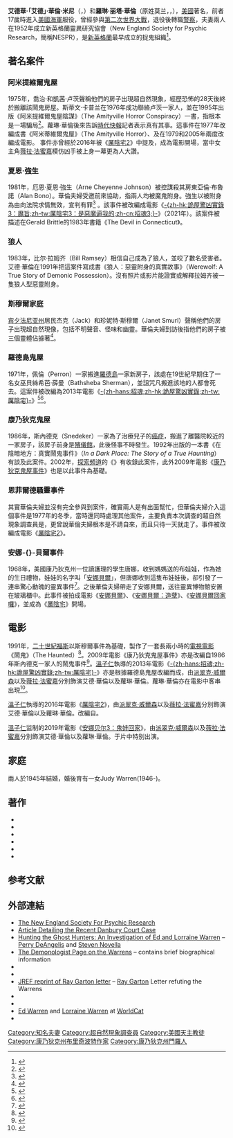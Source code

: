 {{noteTA
|G1=Movie
|G2=Show
}}
{{Infobox person
| name                      = 艾德華·「艾德」·華倫·米尼<br />Edward Warren Miney
| image                     = Ed Warren.jpg
| alt                       = 130px
| caption                   = 
| birth_name                = Edward Warren Miney 
| birth_date                = {{birth date|1926|09|07}}
| birth_place               = {{USA}}[[康乃狄克州|康乃狄克州]][[布里奇波特|布里奇波特]]
| death_date                = {{death date and age|2006|08|23|1926|09|07}}
| death_place               = {{USA}}[[康乃狄克州|康乃狄克州]][[門羅_(康乃狄克州)|門羅]]
| residence                 = 
| education                 = 
| alma_mater                = 
| religion                  = [[天主教|罗马天主教]]
| occupation                = 靈異現象調查者、作家
| organization              = 新英格蘭靈異研究協會
| website                   = http://www.warrens.net/
}}
{{Infobox person
| name                      = 羅琳·華倫<br />Lorraine Warren
| image                     = Lorraine_Warren_(8608455671)_(cropped).jpg
| alt                       = 
| caption                   = 
| birth_name                = Lorraine Rita Moran
| birth_date                = {{birth date|1927|01|31}}
| birth_place               = {{USA}}[[康乃狄克州|康乃狄克州]][[布里奇波特|布里奇波特]]
| death_date                = {{death date and age|2019|04|18|1927|01|31}}
| death_place               = {{USA}}[[康乃狄克州|康乃狄克州]][[門羅_(康乃狄克州)|門羅]]
| residence                 = 
| education                 = 
| alma_mater                = 
| religion                  = 罗马天主教
| occupation                = 靈異現象調查者、作家
| organization              = 新英格蘭靈異研究協會
| website                   = http://www.warrens.net/
}}

'''艾德華·「艾德」·華倫·米尼'''（{{lang-en|Edward "Ed" Warren Miney}}，{{bd|1926年|9月7日|2006年|8月23日|catIdx=Warren, Edward}}）和'''羅琳·丽塔·華倫'''（原姓莫兰，{{lang-en|Lorraine Rita Warren}}，{{bd|1927年|1月31日|2019年|4月18日<ref>[https://tw.news.appledaily.com/international/realtime/20190420/1553742/ 「安娜貝爾之母」知名靈異大師逝世　享壽92歲]</ref>|catIdx=Lorraine, Edward}}），[[美國|美國]]著名{{link-en|靈探|Ghost hunting|靈異現象調查者}}，前者17歲時進入[[美國海軍|美國海軍]]服役，曾經參與[[第二次世界大戰|第二次世界大戰]]，退役後轉職[[警察|警察]]，夫妻兩人在1952年成立新英格蘭靈異研究協會（New England Society for Psychic Research，簡稱NESPR），是[[新英格蘭|新英格蘭]]最早成立的捉鬼組織<ref name="Brown">{{cite book|last=Brown|first=Alan|title=Ghost Hunters of New England|url=https://archive.org/details/ghosthuntersofne0000brow|publisher=University Press of New England|location=Lebanon, New Hampshire|page=[https://archive.org/details/ghosthuntersofne0000brow/page/n3 3]|date=September 30, 2008}}</ref>。

==著名案件==
===阿米提維爾鬼屋===
1975年，喬治·和凱茜·卢茨聲稱他們的房子出現超自然現象，經歷恐怖的28天後終於搬離該鬧鬼房屋。斯蒂文·卡普兰在1976年成功聯絡卢茨一家人，並在1995年出版《阿米提維爾鬼屋陰謀》（The Amityville Horror Conspiracy）一書，指根本是一場騙局<ref name=NYT>{{cite news|last=Downes|first=Lawrence|title=Editorial Observer; The Devil We Know on the Island We Love|url=http://select.nytimes.com/gst/abstract.html?res=F3071EF7385A0C778DDDAD0894DD404482|accessdate=17 August 2011|newspaper=New York Times|date=April 14, 2005|deadurl=yes|archiveurl=https://web.archive.org/web/20121107150113/http://select.nytimes.com/gst/abstract.html?res=F3071EF7385A0C778DDDAD0894DD404482|archivedate=2012年11月7日|df=}}</ref>。蘿琳·華倫後來告訴[[時代快報|時代快報]]記者表示真有其事。這事件在1977年改編成書《阿米蒂維爾鬼屋》（The Amityville Horror）、及在1979和2005年兩度改編成電影。
事件亦曾經於2016年被《[[厲陰宅2|厲陰宅2]]》中提及，成為電影開場，當中女主角[[薇拉·法蜜嘉|薇拉·法蜜嘉]]模仿凶手被上身一幕更為人大讚。

=== 夏恩·強生 ===
{{main|厄恩·夏恩·強生審判案件}}
1981年，厄恩·夏恩·強生（Arne Cheyenne Johnson）被控謀殺其房東亞倫·布魯諾（Alan Bono）。華倫夫婦受邀前來協助，指兩人均被魔鬼附身。強生以被附身為由向法院求情無效，宣判有罪<ref name="people">{{cite web|date=1981-10-26|author=Lynne Baranski|url=http://www.people.com/people/archive/article/0,,20080531,00.html|title=In a Connecticut Murder Trial, Will (demonic) Possession Prove Nine-Tenths of the Law?|publisher=People Magazine|accessdate=August 17, 2008}}</ref> 。該事件被改編成電影《[[厲陰宅3：是惡魔逼我的|-{zh-hk:詭屋驚凶實錄3：魔旨;zh-tw:厲陰宅3：是惡魔逼我的;zh-cn:招魂3;}-]]》（2021年）。該案件被描述在Gerald Brittle的1983年書籍《The Devil in Connecticut》。

===狼人===
1983年，比尔·拉姆齐（Bill Ramsey）相信自己成為了狼人，並咬了數名受害者。艾德·華倫在1991年把這案件寫成書《狼人：惡靈附身的真實故事》（Werewolf: A True Story of Demonic Possession）。沒有照片或影片能證實或解釋拉姆齐被一隻狼人型惡靈附身。

===斯穆爾家庭===
{{main|{{link-en|斯穆爾鬧鬼事件|Smurl haunting}}}}
[[宾夕法尼亚州|宾夕法尼亚州]]居民杰克（Jack）和珍妮特·斯穆爾（Janet Smurl）聲稱他們的房子出現超自然現像，包括不明聲音、怪味和幽靈。華倫夫婦到訪後指他們的房子被三個靈體佔據著<ref name="Times Leader">{{cite news|last=Delazio|first=Sheena|title=A look back: Smurl family makes claims in 1985-86 about West Pittston residence|url=http://www.timesleader.com/news/20080303_03lookback_smurls_sd_ART.html|accessdate=16 August 2011|newspaper=The Times Leader, Wilkes-Barre, PA 1|date=March 3, 2008|archiveurl=https://web.archive.org/web/20080305004915/http://www.timesleader.com/news/20080303_03lookback_smurls_sd_ART.html|archivedate=2008-03-05|deadurl=yes}}</ref>。

===羅德島鬼屋===
1971年，佩倫（Perron）一家搬進[[羅德島州|羅德島]]一家新房子，該處在19世紀早期住了一名女巫貝絲希芭·薛曼（Bathsheba Sherman），並詛咒凡搬進該地的人都會死去。這案件被改編為2013年電影《[[厲陰宅|-{zh-hans:招魂;zh-hk:詭屋驚凶實錄;zh-tw:厲陰宅}-]]》<ref name=ProvidenceJournal>{{cite web|last=Elsworth|first=Peter|title=‘The Conjuring’ depicts family’s reported haunting in Burrillville farmhouse in ’70s|url=http://www.providencejournal.com/breaking-news/content/20130717-the-conjuring-depicts-familys-reported-haunting-in-burrillville-farmhouse-in-70s.ece|publisher=The Providence Journal|accessdate=July 21, 2013|date=July 17, 2013|deadurl=yes|archiveurl=https://web.archive.org/web/20130807081630/http://www.providencejournal.com/breaking-news/content/20130717-the-conjuring-depicts-familys-reported-haunting-in-burrillville-farmhouse-in-70s.ece|archivedate=2013-08-07}}</ref><ref name=USAToday>{{cite news|last=Alexander|first=Bryan|title=The 'true' story behind 'The Conjuring'|url=http://www.usatoday.com/story/life/movies/2013/07/22/conjuring-true-story-perron/2457209/|publisher=USAToday, July 22, 2013|accessdate=2013-08-05|date=2013-07-22}}</ref>。

===康乃狄克鬼屋===
1986年，斯內德克（Snedeker）一家為了治療兒子的[[癌症|癌症]]，搬進了離醫院較近的一家房子，該房子前身是[[殯儀館|殯儀館]]，此後怪事不時發生。1992年出版的一本書《在陰暗地方：真實鬧鬼事件》（''In a Dark Place: The Story of a True Haunting''）有談及此案件。2002年，[[探索頻道|探索頻道]]的《{{link-en|鬼影森森|A Haunting}}》有收錄此案件，此外2009年電影《[[康乃狄克鬼屋事件|康乃狄克鬼屋事件]]》也是以此事件為基礎。

===恩菲爾德騷靈事件===
{{main|{{le|恩菲爾德騷靈事件|Enfield poltergeist}}}}
其實華倫夫婦並沒有完全參與到案件，確實兩人是有出面幫忙，但華倫夫婦介入這個事件是1977年的冬季，當時還同時處理其他案件，主要負責本次調查的超自然現象調查員是{{link-en|居伊·萊昂·普萊非爾|Guy Lyon Playfair}}，更曾說華倫夫婦根本是不請自來，而且只待一天就走了。事件被改編成電影《[[厲陰宅2|厲陰宅2]]》。

===安娜-{}-貝爾事件===
{{main|安娜貝爾娃娃}}
1968年，美國康乃狄克州一位讀護理的學生唐娜，收到媽媽送的布娃娃，作為她的生日禮物，娃娃的名字叫「[[安娜貝爾娃娃|安娜貝爾]]」，但唐娜收到這隻布娃娃後，卻引發了一連串驚心動魄的靈異事件<ref name="Demonologist">{{cite book|title=The Demonologist: The Extraordinary Career of Ed and Lorraine Warren|first=Gerald|last=Brittle|publisher=iUniverse|date=September 13, 2002|origyear=1980|isbn=978-0-595-24618-2|chapterurl=https://books.google.com/books?id=0qscomSDhcoC&pg=PA39|chapter=Annabelle|pages=39–53}}</ref>。之後華倫夫婦帶走了安娜貝爾，送往靈異博物館安置在玻璃櫃中。此事件被拍成電影《[[安娜貝爾|安娜貝爾]]》、《[[安娜貝爾：造孽|安娜貝爾：造孽]]》、《[[安娜貝爾回家囉|安娜貝爾回家囉]]》，並成為《[[厲陰宅|厲陰宅]]》開場。

==電影==
1991年，[[二十世紀福斯|二十世紀福斯]]以斯穆爾事件為基礎，製作了一套長兩小時的[[電視電影|電視電影]]《鬧鬼》（The Haunted）<ref>{{cite web|last=Belanger|first=Jeff|title=50 Years of Ghost Hunting and Research With the Warrens|url=http://theonematrix.com/wp-content/uploads/2009/08/50-Years-Ghost-Hunting-Research-Warrens.pdf|publisher=Ghostvillage.com|accessdate=June 11, 2013}}</ref>。2009年電影《康乃狄克鬼屋事件》亦是改編自1986年斯內德克一家人的鬧鬼事件<ref>{{cite web|last=Radford|first=Benjamin|title=The Real Story Behind 'The Haunting in Connecticut'|url=http://www.livescience.com/5346-real-story-haunting-connecticut.html|publisher=LiveScience|accessdate=June 5, 2013|date=March 26, 2009}}</ref>。[[溫子仁|溫子仁]]執導的2013年電影《[[招魂_(电影)|-{zh-hans:招魂;zh-hk:詭屋驚凶實錄;zh-tw:厲陰宅}-]]》亦是根據羅德島鬼屋改編而成，由[[派翠克·威爾森|派翠克·威爾森]]以及[[薇拉·法蜜嘉|薇拉·法蜜嘉]]分別飾演艾德·華倫以及蘿琳·華倫。蘿琳·華倫亦在電影中客串出現<ref>{{cite web|last=Puchko|first=Kristy|title=The Conjuring Reveals Spooky Trailer and Scene, And James Wan Talks Horror As Therapy|url=http://www.cinemablend.com/new/Conjuring-Reveals-Spooky-Trailer-Scene-James-Wan-Talks-Horror-Therapy-33558.html|publisher=Cinema Blend|accessdate=June 5, 2013|date=October 15, 2012}}</ref>。

[[溫子仁|溫子仁]]執導的2016年電影《[[厲陰宅2|厲陰宅2]]》，由[[派翠克·威爾森|派翠克·威爾森]]以及[[薇拉·法蜜嘉|薇拉·法蜜嘉]]分別飾演艾德·華倫以及蘿琳·華倫。改編自{{le|恩菲爾德騷靈事件|Enfield poltergeist}}。

[[溫子仁|溫子仁]]监制的2019年電影《[[安娜贝尔3：鬼娃回家|安娜贝尔3：鬼娃回家]]》，由[[派翠克·威爾森|派翠克·威爾森]]以及[[薇拉·法蜜嘉|薇拉·法蜜嘉]]分別飾演艾德·華倫以及蘿琳·華倫。于片中特别出演。

==家庭==
兩人於1945年結婚，婚後育有一女Judy Warren(1946-)。

==著作==
*{{cite book |title=The Haunted: The True Story of One Family's Nightmare |url=https://archive.org/details/hauntedonefamily00curr |author=|year=1988 |publisher=St. Martin's Press |location= |isbn=0-312-01440-6}}
*{{cite book |title=Satan's Harvest |author= |year=1990 |publisher=Dell |location= |isbn=0-440-20589-1}}
*{{cite book |title=Werewolf: A True Story of Demonic Possession |author= |year=1991 |publisher=St. Martin's Press |location= |isbn=0-312-06493-4}}
*{{cite book |title=Ghost Hunters: True Stories From the World's Most Famous Demonologists |author=|year=1989 |publisher=St. Martin's Press |location= |isbn=0-312-03353-2}}
*{{cite book |title=Graveyard: True Hauntings from an Old New England Cemetery |url=https://archive.org/details/graveyardpeaches00debl_0 |author= |year=1992 |publisher=St. Martin's Press |location= |isbn=0-312-08202-9}}
*{{cite book |title=Ghost Tracks |author= |year=2004 |publisher=AuthorHouse |location= |isbn=1-4184-6767-7}}

== 参考文献 ==
{{Reflist|30em}}

==外部連結==
* [http://www.warrens.net/ The New England Society For Psychic Research]
* [https://web.archive.org/web/20071010043603/http://www.mmdnewswire.com/brors-sue-world-fmous-psychic-lorrine-wrren-for-flse-ccustis-in-devil-book-2347-2.html Article Detailing the Recent Danbury Court Case]
* [http://www.theness.com/index.php/hunting-the-ghost-hunters/ Hunting the Ghost Hunters: An Investigation of Ed and Lorraine Warren] – [[Perry_DeAngelis|Perry DeAngelis]] and [[Steven_Novella|Steven Novella]]
* [https://web.archive.org/web/20030726044418/http://www.thedemonologist.net/work4.htm The Demonologist Page on the Warrens] – contains brief biographical information
* {{IMDb name|912814|Ed Warren}}
* {{IMDb name|912933|Lorraine Warren}}
* [https://web.archive.org/web/20070507112948/http://forums.randi.org/archive/index.php/t-62312.html JREF reprint of [[Ray_Garton|Ray Garton]] letter] – [[Ray_Garton|Ray Garton]] Letter refuting the Warrens
* {{LCAuth|n80108250|Ed Warren|5|}}
* {{LCAuth|n80108249|Lorraine Warren|3|}}
* [https://www.worldcat.org/identities/lccn-n80-108250 Ed Warren] and [https://www.worldcat.org/identities/lccn-n80-108249 Lorraine Warren] at [[WorldCat|WorldCat]]
* {{Skeptoid|title=Conjuring Up the Warrens|number=527|date=July 12, 2016|id=4527}}

{{The Conjuring}}

{{DEFAULTSORT:Warren}}
[[Category:知名夫妻|Category:知名夫妻]]
[[Category:超自然現象調查員|Category:超自然現象調查員]]
[[Category:美國天主教徒|Category:美國天主教徒]]
[[Category:康乃狄克州布里奇波特作家|Category:康乃狄克州布里奇波特作家]]
[[Category:康乃狄克州門羅人|Category:康乃狄克州門羅人]]